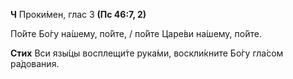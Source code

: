 **Ч** Проки́мен, глас 3 **(Пс 46:7, 2)**

По́йте Бо́гу на́шему, по́йте, / по́йте Царе́ви на́шему, по́йте.

**Стих** Вси язы́цы восплещи́те рука́ми, воскли́кните Бо́гу гла́сом ра́дования.
